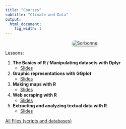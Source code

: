 ```yaml
---
title: "Courses"
subtitle: "Climate and Data"
output:
  html_document:
    fig_width: 1
---
```


<link rel="shortcut icon" href="favicon.ico">


<style>
figure {
  text-align: center;
}

figcaption {
  margin-top: 10px;
}
</style>

<style>
  .rounded-image {
    border-radius: 10px; /* Ajoute des coins arrondis de 10 pixels */
    box-shadow: 0px 2px 4px rgba(0, 0, 0, 0.4); /* Ajoute une ombre de 2 pixels de hauteur et 4 pixels de flou */
  }
</style>

<p>
<div class="row">
<figure>
  <img alt="Sorbonne" src="images/temperature_maps.png" class="rounded-image"/>
</figure>
</div>
</p>


Lessons: 

1. **The Basics of R / Manipulating datasets with Dplyr**
    - [Slides](https://jeanbaptisteguiffard.github.io/courses/data_climate/slides/Data_climate_cours_1.pdf)

2. **Graphic representations with GGplot**
    - [Slides](https://jeanbaptisteguiffard.github.io/courses/data_climate/slides/Data_climate_cours_2.pdf)

3. **Making maps with R**
    - [Slides](https://jeanbaptisteguiffard.github.io/courses/data_climate/slides/Data_climate_cours_3.pdf)
    
4. **Web scraping with R**
    - [Slides](https://jeanbaptisteguiffard.github.io/courses/data_climate/slides/Data_climate_cours_4.pdf)

5. **Extracting and analyzing textual data with R**
    - [Slides]()

[All Files (scripts and databases)](https://github.com/jeanbaptisteguiffard/jeanbaptisteguiffard.github.io/tree/gh-pages/courses/data_climate/training/course_1)
    